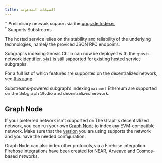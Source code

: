 ```yaml
---
title: الشبكات المدعومة
---
```




<SupportedNetworksTable networks={props.networks} />

\* Preliminary network support via the [upgrade Indexer](https://thegraph.com/blog/upgrade-indexer/)  
&#8288;<sup>†</sup> Supports Substreams

The hosted service relies on the stability and reliability of the underlying technologies, namely the provided JSON RPC endpoints.

Subgraphs indexing Gnosis Chain can now be deployed with the `gnosis` network identifier. `xdai` is still supported for existing hosted service subgraphs.

For a full list of which features are supported on the decentralized network, see [this page](https://github.com/graphprotocol/indexer/blob/main/docs/feature-support-matrix.md).

Substreams-powered subgraphs indexing `mainnet` Ethereum are supported on the Subgraph Studio and decentralized network.

## Graph Node

If your preferred network isn't supported on The Graph's decentralized network, you can run your own [Graph Node](https://github.com/graphprotocol/graph-node) to index any EVM-compatible network. Make sure that the [version](https://github.com/graphprotocol/graph-node/releases) you are using supports the network and you have the needed configuration.

Graph Node can also index other protocols, via a Firehose integration. Firehose integrations have been created for NEAR, Arweave and Cosmos-based networks.
